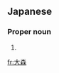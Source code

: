 ==Japanese==
{{ja-kanjitab|おお|もり|yomi=k}}

===Proper noun===
{{ja-pos|proper|おおもり}}

# {{surname|lang=ja|sort=おおもり}}

[[fr:大森]]